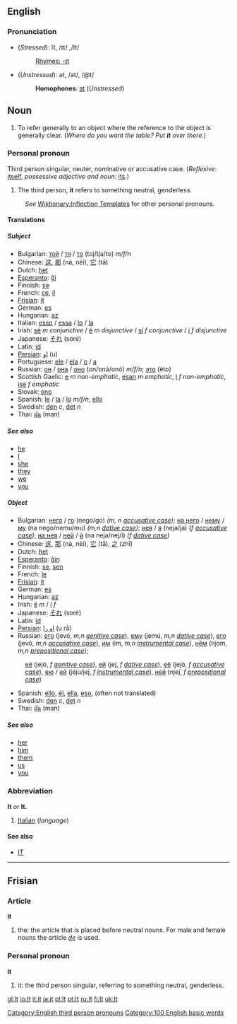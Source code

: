 ==English==
===Pronunciation===
*(''Stressed''): ĭt, /ɪt/ ,/It/
*:[[Rhymes:English:-ɪt|Rhymes: -ɪt]]
*(''Unstressed''): ət, /ət/, /@t/
*:'''Homophones''': [[at]] (''Unstressed'')

==Noun==
#To refer generally to an object where the reference to the object is generally clear.   (''Where do you want the table?  Put '''it''' over there.'')

===Personal pronoun===
Third person singular, neuter, nominative or accusative case.
(''Reflexive'': [[itself]], ''possessive adjective and noun'': [[its]].)

# The third person, '''it''' refers to something neutral, genderless.

:''See'' [[Wiktionary:Inflection Templates]] for other personal pronouns.

====Translations====
=====Subject=====
*Bulgarian: [[той]] / [[тя]] / [[то]] (toj/tja/to) ''m/f/n''
*Chinese: [[这]], [[那]] (nà, nèi), [[它]] (tā)
*Dutch: [[het]]
*[[Esperanto]]: [[ĝi]]
*Finnish: [[se]]
*French: [[ce]], [[il]]
*[[Frisian]]: [[it#Frisian|it]]
*German: [[es]]
*Hungarian: [[az]]
*Italian: [[esso]] / [[essa]] / [[lo]] / [[la]]
*Irish: [[sé]] ''m conjunctive'' / [[é]] ''m disjunctive'' / [[sí]] ''f conjunctive'' / [[í]] ''f disjunctive''
*Japanese: [[それ]] (soré)
*Latin: [[id]]
*[[Persian]]: [[او]] (u)
*Portuguese: [[ele]] / [[ela]] / [[o]] / [[a]]
*Russian: [[он]] / [[она]] / [[оно]] (on/oná/onó) ''m/f/n''; [[это]] (éto)
*Scottish Gaelic: [[e]] ''m non-emphatic'', [[esan]] ''m emphatic'', [[i]] ''f non-emphatic'', [[ise]] ''f emphatic''
*Slovak: [[ono]]
*Spanish: [[le]] / [[la]] / [[lo]] ''m/f/n'', [[ello]]
*Swedish: [[den]] ''c'', [[det]] ''n''
*Thai: [[มัน]] (man)

=====See also=====
*[[he]]
*[[I]]
*[[she]]
*[[they]]
*[[we]]
*[[you]]

=====Object=====
*Bulgarian: [[него]] / [[го]] (nego/go) ''(m, n [[accusative case]])''; [[на него]] / [[нему]] / [[му]] (na nego/nemu/mu) ''(m,n [[dative case]])''; [[нея]] / [[я]] (neja/ja) ''(f [[accusative case]])''; [[на нея]] / [[ней]] / [[ѝ]] (na neja/nej/i) ''(f [[dative case]])''
*Chinese: [[这]], [[那]] (nà, nèi), [[它]] (tā), [[之]] (zhī)
*Dutch: [[het]]
*[[Esperanto]]: [[ĝin]]
*Finnish: [[se]], [[sen]]
*French: [[le]]
*[[Frisian]]: [[it#Frisian|it]]
*German: [[es]]
*Hungarian: [[az]]
*Irish: [[é]] ''m'' / [[í]] ''f''
*Japanese: [[それ]] (soré)
*Latin: [[id]]
*[[Persian]]: [[او را]] (u rā)
*Russian: [[его]] (jevó, ''m,n [[genitive case]]''), [[ему]] (jemú, ''m,n [[dative case]]''), [[его]] (jevó, ''m,n [[accusative case]]''), [[им]] (im, ''m,n [[instrumental case]]''), [[нём]] (njom, ''m,n [[prepositional case]]'');
:[[её]] (jejó, ''f [[genitive case]]''), [[ей]] (jej, ''f [[dative case]]''), [[её]] (jejó, ''f [[accusative case]]''), [[ею]] / [[ей]] (jéju/jej, ''f [[instrumental case]]''), [[ней]] (njej, ''f [[prepositional case]]'') 
*Spanish: [[ello]], [[él]], [[ella]], [[eso]], (often not translated)
*Swedish: [[den]] ''c'', [[det]] ''n''
*Thai: [[มัน]] (man)

=====See also=====
*[[her]]
*[[him]]
*[[them]]
*[[us]]
*[[you]]

===Abbreviation===
'''It''' ''or'' '''It.'''

#[[Italian]] (''language'')

====See also====
*[[IT]]

----

== Frisian ==
=== Article ===
'''it'''

# the: the article that is placed before neutral nouns. For male and female nouns the article ''[[de]]'' is used.

=== Personal pronoun ===
'''it'''

# it: the third person singular, referring to something neutral, genderless.

[[Category:English third person pronouns]]
[[Category:100 English basic words]]

{{rfc}}

[[gl:It]]
[[io:It]]
[[it:it]]
[[ja:it]]
[[pl:It]]
[[pt:It]]
[[ru:It]]
[[fi:It]]
[[uk:It]]